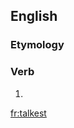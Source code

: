 ==English==

===Etymology===
{{suffix|talk|est|lang=en}}

===Verb===
{{head|en|verb form}}

# {{en-archaic second-person singular of|talk|lang=en}}

[[fr:talkest]]